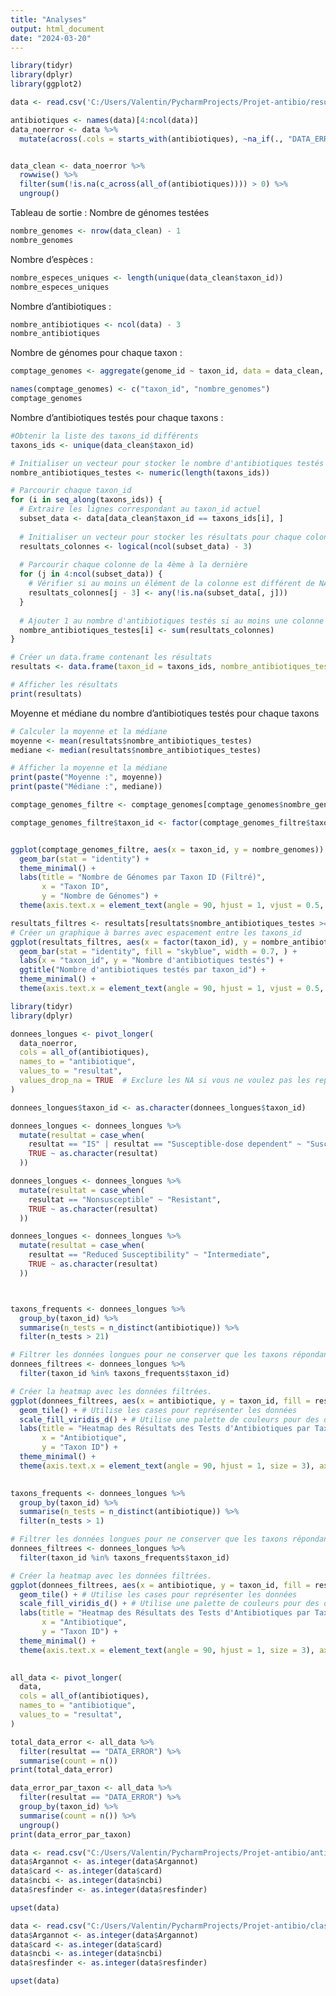 ```yaml
---
title: "Analyses"
output: html_document
date: "2024-03-20"
---
```


```r

library(tidyr)
library(dplyr)
library(ggplot2)

```

```r
data <- read.csv('C:/Users/Valentin/PycharmProjects/Projet-antibio/results/table.csv')

antibiotiques <- names(data)[4:ncol(data)]
data_noerror <- data %>%
  mutate(across(.cols = starts_with(antibiotiques), ~na_if(., "DATA_ERROR")))


data_clean <- data_noerror %>%
  rowwise() %>%
  filter(sum(!is.na(c_across(all_of(antibiotiques)))) > 0) %>%
  ungroup()

```


Tableau de sortie : 
Nombre de génomes testées 
```r
nombre_genomes <- nrow(data_clean) - 1
nombre_genomes
```
Nombre d'espèces :
```r
nombre_especes_uniques <- length(unique(data_clean$taxon_id))
nombre_especes_uniques
```

Nombre d'antibiotiques : 
```r
nombre_antibiotiques <- ncol(data) - 3
nombre_antibiotiques
```

Nombre de génomes pour chaque taxon :
```r
comptage_genomes <- aggregate(genome_id ~ taxon_id, data = data_clean, FUN = function(x) length(unique(x)))

names(comptage_genomes) <- c("taxon_id", "nombre_genomes")
comptage_genomes
```



Nombre d'antibiotiques testés pour chaque taxons :

```r
#Obtenir la liste des taxons_id différents
taxons_ids <- unique(data_clean$taxon_id)

# Initialiser un vecteur pour stocker le nombre d'antibiotiques testés pour chaque taxon_id
nombre_antibiotiques_testes <- numeric(length(taxons_ids))

# Parcourir chaque taxon_id
for (i in seq_along(taxons_ids)) {
  # Extraire les lignes correspondant au taxon_id actuel
  subset_data <- data[data_clean$taxon_id == taxons_ids[i], ]
  
  # Initialiser un vecteur pour stocker les résultats pour chaque colonne
  resultats_colonnes <- logical(ncol(subset_data) - 3)
  
  # Parcourir chaque colonne de la 4ème à la dernière
  for (j in 4:ncol(subset_data)) {
    # Vérifier si au moins un élément de la colonne est différent de NA
    resultats_colonnes[j - 3] <- any(!is.na(subset_data[, j]))
  }
  
  # Ajouter 1 au nombre d'antibiotiques testés si au moins une colonne a un élément non-NA
  nombre_antibiotiques_testes[i] <- sum(resultats_colonnes)
}

# Créer un data.frame contenant les résultats
resultats <- data.frame(taxon_id = taxons_ids, nombre_antibiotiques_testes = nombre_antibiotiques_testes)

# Afficher les résultats
print(resultats)
```


Moyenne et médiane du nombre d'antibiotiques testés pour chaque taxons

```r
# Calculer la moyenne et la médiane
moyenne <- mean(resultats$nombre_antibiotiques_testes)
mediane <- median(resultats$nombre_antibiotiques_testes)

# Afficher la moyenne et la médiane
print(paste("Moyenne :", moyenne))
print(paste("Médiane :", mediane))
```


```r
comptage_genomes_filtre <- comptage_genomes[comptage_genomes$nombre_genomes > 1,]

comptage_genomes_filtre$taxon_id <- factor(comptage_genomes_filtre$taxon_id)


ggplot(comptage_genomes_filtre, aes(x = taxon_id, y = nombre_genomes)) +
  geom_bar(stat = "identity") +
  theme_minimal() +
  labs(title = "Nombre de Génomes par Taxon ID (Filtré)",
       x = "Taxon ID",
       y = "Nombre de Génomes") +
  theme(axis.text.x = element_text(angle = 90, hjust = 1, vjust = 0.5, size = 4)) 
```




```r
resultats_filtres <- resultats[resultats$nombre_antibiotiques_testes >= 20, ]
# Créer un graphique à barres avec espacement entre les taxons_id
ggplot(resultats_filtres, aes(x = factor(taxon_id), y = nombre_antibiotiques_testes)) +
  geom_bar(stat = "identity", fill = "skyblue", width = 0.7, ) +
  labs(x = "taxon_id", y = "Nombre d'antibiotiques testés") +
  ggtitle("Nombre d'antibiotiques testés par taxon_id") +
  theme_minimal() +
  theme(axis.text.x = element_text(angle = 90, hjust = 1, vjust = 0.5, size = 4))
```

```r
library(tidyr)
library(dplyr)

donnees_longues <- pivot_longer(
  data_noerror,
  cols = all_of(antibiotiques),  
  names_to = "antibiotique",
  values_to = "resultat",
  values_drop_na = TRUE  # Exclure les NA si vous ne voulez pas les représenter
)

donnees_longues$taxon_id <- as.character(donnees_longues$taxon_id)

donnees_longues <- donnees_longues %>%
  mutate(resultat = case_when(
    resultat == "IS" | resultat == "Susceptible-dose dependent" ~ "Susceptible",
    TRUE ~ as.character(resultat)  
  ))

donnees_longues <- donnees_longues %>%
  mutate(resultat = case_when(
    resultat == "Nonsusceptible" ~ "Resistant",
    TRUE ~ as.character(resultat) 
  ))

donnees_longues <- donnees_longues %>%
  mutate(resultat = case_when(
    resultat == "Reduced Susceptibility" ~ "Intermediate",
    TRUE ~ as.character(resultat)  
  ))



taxons_frequents <- donnees_longues %>%
  group_by(taxon_id) %>%
  summarise(n_tests = n_distinct(antibiotique)) %>%
  filter(n_tests > 21)

# Filtrer les données longues pour ne conserver que les taxons répondant au critère.
donnees_filtrees <- donnees_longues %>%
  filter(taxon_id %in% taxons_frequents$taxon_id)

# Créer la heatmap avec les données filtrées.
ggplot(donnees_filtrees, aes(x = antibiotique, y = taxon_id, fill = resultat)) +
  geom_tile() + # Utilise les cases pour représenter les données
  scale_fill_viridis_d() + # Utilise une palette de couleurs pour des données discrètes
  labs(title = "Heatmap des Résultats des Tests d'Antibiotiques par Taxon ID ( 21 antibiots testés)",
       x = "Antibiotique",
       y = "Taxon ID") +
  theme_minimal() +
  theme(axis.text.x = element_text(angle = 90, hjust = 1, size = 3), axis.text.y = element_text(size = 4))# Rotation des étiquettes pour la lisibilité
  
```
```r
taxons_frequents <- donnees_longues %>%
  group_by(taxon_id) %>%
  summarise(n_tests = n_distinct(antibiotique)) %>%
  filter(n_tests > 1)

# Filtrer les données longues pour ne conserver que les taxons répondant au critère.
donnees_filtrees <- donnees_longues %>%
  filter(taxon_id %in% taxons_frequents$taxon_id)

# Créer la heatmap avec les données filtrées.
ggplot(donnees_filtrees, aes(x = antibiotique, y = taxon_id, fill = resultat)) +
  geom_tile() + # Utilise les cases pour représenter les données
  scale_fill_viridis_d() + # Utilise une palette de couleurs pour des données discrètes
  labs(title = "Heatmap des Résultats des Tests d'Antibiotiques par Taxon ID (global)",
       x = "Antibiotique",
       y = "Taxon ID") +
  theme_minimal() +
  theme(axis.text.x = element_text(angle = 90, hjust = 1, size = 3), axis.text.y = element_text(size = 0.1))# Rotation des étiquettes pour la lisibilité
  
```

```r
all_data <- pivot_longer(
  data,
  cols = all_of(antibiotiques),  
  names_to = "antibiotique",
  values_to = "resultat",
)

total_data_error <- all_data %>%
  filter(resultat == "DATA_ERROR") %>%
  summarise(count = n())
print(total_data_error)
```


```r
data_error_par_taxon <- all_data %>%
  filter(resultat == "DATA_ERROR") %>%
  group_by(taxon_id) %>%
  summarise(count = n()) %>%
  ungroup()
print(data_error_par_taxon)
```

```r
data <- read.csv("C:/Users/Valentin/PycharmProjects/Projet-antibio/antibiotiques_db.csv")
data$Argannot <- as.integer(data$Argannot)
data$card <- as.integer(data$card)
data$ncbi <- as.integer(data$ncbi)
data$resfinder <- as.integer(data$resfinder)

upset(data)
```

```r
data <- read.csv("C:/Users/Valentin/PycharmProjects/Projet-antibio/class_db.csv")
data$Argannot <- as.integer(data$Argannot)
data$card <- as.integer(data$card)
data$ncbi <- as.integer(data$ncbi)
data$resfinder <- as.integer(data$resfinder)

upset(data)
```